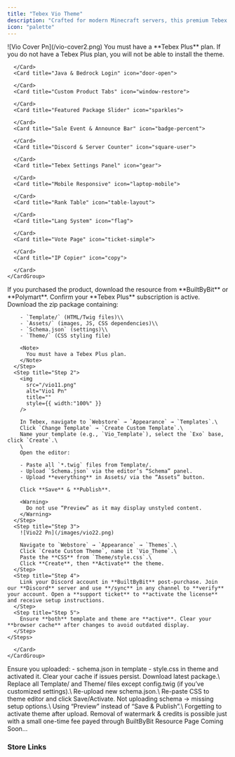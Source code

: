 ```yaml
---
title: "Tebex Vio Theme"
description: "Crafted for modern Minecraft servers, this premium Tebex theme is designed to elevate your online store experience."
icon: "palette"
---
```


<Frame>
  ![Vio Cover Pn](/vio-cover2.png)

  <Card title="Click to see live preview!" icon="eye" iconType="duotone" horizontal href="https://ronix-studios.tebex.io">
    
  </Card>
</Frame>

<Info>
  You must have a **Tebex Plus** plan. If you do not have a Tebex Plus plan, you will not be able to install the theme.
</Info>

<Tabs>
  <Tab title="Core Features">
    <CardGroup cols="4">
      <Card title="Powerful Coding" icon="code">
        
      </Card>
      <Card title="Java & Bedrock Login" icon="door-open">
        
      </Card>
      <Card title="Custom Product Tabs" icon="window-restore">
        
      </Card>
      <Card title="Featured Package Slider" icon="sparkles">
        
      </Card>
      <Card title="Sale Event & Announce Bar" icon="badge-percent">
        
      </Card>
      <Card title="Discord & Server Counter" icon="square-user">
        
      </Card>
      <Card title="Tebex Settings Panel" icon="gear">
        
      </Card>
      <Card title="Mobile Responsive" icon="laptop-mobile">
        
      </Card>
      <Card title="Rank Table" icon="table-layout">
        
      </Card>
      <Card title="Lang System" icon="flag">
        
      </Card>
      <Card title="Vote Page" icon="ticket-simple">
        
      </Card>
      <Card title="IP Copier" icon="copy">
        
      </Card>
    </CardGroup>
  </Tab>
  <Tab title="Installation">
    <Steps>
      <Step title="Step 1">
        If you purchased the product, download the resource from **BuiltByBit** or **Polymart**. Confirm your **Tebex Plus** subscription is active. Download the zip package containing:

        - `Template/` (HTML/Twig files)\\
        - `Assets/` (images, JS, CSS dependencies)\\
        - `Schema.json` (settings)\\
        - `Theme/` (CSS styling file)

        <Note>
          You must have a Tebex Plus plan.
        </Note>
      </Step>
      <Step title="Step 2">
        <img
          src="/vio11.png"
          alt="Vio1 Pn"
          title=""
          style={{ width:"100%" }}
        />

        In Tebex, navigate to `Webstore` → `Appearance` → `Templates`.\
        Click `Change Template` → `Create Custom Template`.\
        Name your template (e.g., `Vio_Template`), select the `Exo` base, click `Create`.\
        \
        Open the editor:

        - Paste all `*.twig` files from Template/.
        - Upload `Schema.json` via the editor’s “Schema” panel.
        - Upload **everything** in Assets/ via the “Assets” button.

        Click **Save** & **Publish**.

        <Warning>
          Do not use “Preview” as it may display unstyled content.
        </Warning>
      </Step>
      <Step title="Step 3">
        ![Vio22 Pn](/images/vio22.png)

        Navigate to `Webstore` → `Appearance` → `Themes`.\
        Click `Create Custom Theme`, name it `Vio_Theme`.\
        Paste the **CSS** from `Theme/style.css`.\
        Click **Create**, then **Activate** the theme.
      </Step>
      <Step title="Step 4">
        Link your Discord account in **BuiltByBit** post-purchase. Join our **Discord** server and use **/sync** in any channel to **verify** your account. Open a **support ticket** to **activate the license** and receive setup instructions.
      </Step>
      <Step title="Step 5">
        Ensure **both** template and theme are **active**. Clear your **browser cache** after changes to avoid outdated display.
      </Step>
    </Steps>
  </Tab>
  <Tab title="Dependencies">
    <CardGroup cols="4">
      <Card title="Tebex Plus Plan" icon="stars" href="https://tebex.io">
        
      </Card>
    </CardGroup>
  </Tab>
  <Tab title="FAQ">
    <AccordionGroup>
      <Accordion title="Why doesn’t my template show styling?">
        Ensure you uploaded: - schema.json in template - style.css in theme and activated it. Clear your cache if issues persist.
      </Accordion>
      <Accordion title="How to update Vio?">
        Download latest package.\
        Replace all Template/ and Theme/ files except config.twig (if you’ve customized settings).\
        Re-upload new schema.json.\
        Re-paste CSS to theme editor and click Save/Activate.
      </Accordion>
      <Accordion title="What common mistakes occur?">
        Not uploading schema → missing setup options.\
        Using “Preview” instead of “Save & Publish”.\
        Forgetting to activate theme after upload.
      </Accordion>
      <Accordion title="Can I remove watermark?">
        Removal of watermark & credits is possible just with a small one-time fee payed through BuiltByBit Resource Page
      </Accordion>
    </AccordionGroup>
  </Tab>
  <Tab title="Tools">
    Coming Soon...
  </Tab>
</Tabs>

### <Icon icon="shop" size="23" />  Store Links

<CardGroup cols="4">
  <Card title="BuiltByBit" icon="cube">
    
  </Card>
  <Card title="Polymart" icon="p">
    
  </Card>
</CardGroup>